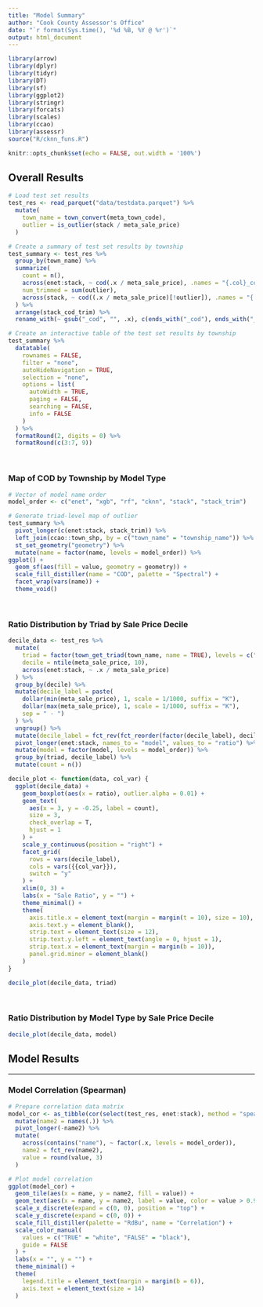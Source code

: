 ---
title: "Model Summary"
author: "Cook County Assessor's Office"
date: "`r format(Sys.time(), '%d %B, %Y @ %r')`"
output: html_document
---

```{r setup, include=FALSE}
library(arrow)
library(dplyr)
library(tidyr)
library(DT)
library(sf)
library(ggplot2)
library(stringr)
library(forcats)
library(scales)
library(ccao)
library(assessr)
source("R/cknn_funs.R")

knitr::opts_chunk$set(echo = FALSE, out.width = '100%')
```

## Overall Results

```{r, message=FALSE}
# Load test set results
test_res <- read_parquet("data/testdata.parquet") %>%
  mutate(
    town_name = town_convert(meta_town_code),
    outlier = is_outlier(stack / meta_sale_price)
  )

# Create a summary of test set results by township
test_summary <- test_res %>%
  group_by(town_name) %>%
  summarize(
    count = n(),
    across(enet:stack, ~ cod(.x / meta_sale_price), .names = "{.col}_cod"),
    num_trimmed = sum(outlier),
    across(stack, ~ cod((.x / meta_sale_price)[!outlier]), .names = "{.col}_cod_trim")
  ) %>%
  arrange(stack_cod_trim) %>%
  rename_with(~ gsub("_cod", "", .x), c(ends_with("_cod"), ends_with("_trim")))

# Create an interactive table of the test set results by township
test_summary %>%
  datatable(
    rownames = FALSE,
    filter = "none",
    autoHideNavigation = TRUE,
    selection = "none",
    options = list(
      autoWidth = TRUE,
      paging = FALSE,
      searching = FALSE,
      info = FALSE
    )
  ) %>%
  formatRound(2, digits = 0) %>%
  formatRound(c(3:7, 9))
```

<br>

### Map of COD by Township by Model Type

```{r}
# Vector of model name order
model_order <- c("enet", "xgb", "rf", "cknn", "stack", "stack_trim")

# Generate triad-level map of outlier
test_summary %>%
  pivot_longer(c(enet:stack, stack_trim)) %>%
  left_join(ccao::town_shp, by = c("town_name" = "township_name")) %>%
  st_set_geometry("geometry") %>%
  mutate(name = factor(name, levels = model_order)) %>%
ggplot() +
  geom_sf(aes(fill = value, geometry = geometry)) +
  scale_fill_distiller(name = "COD", palette = "Spectral") +
  facet_wrap(vars(name)) +
  theme_void()
```

<br>

### Ratio Distribution by Triad by Sale Price Decile

```{r, warning=FALSE}
decile_data <- test_res %>%
  mutate(
    triad = factor(town_get_triad(town_name, name = TRUE), levels = c("North", "City", "South")),
    decile = ntile(meta_sale_price, 10),
    across(enet:stack, ~ .x / meta_sale_price)
  ) %>%
  group_by(decile) %>%
  mutate(decile_label = paste(
    dollar(min(meta_sale_price), 1, scale = 1/1000, suffix = "K"),
    dollar(max(meta_sale_price), 1, scale = 1/1000, suffix = "K"),
    sep = " - ")
  ) %>%
  ungroup() %>%
  mutate(decile_label = fct_rev(fct_reorder(factor(decile_label), decile))) %>%
  pivot_longer(enet:stack, names_to = "model", values_to = "ratio") %>%
  mutate(model = factor(model, levels = model_order)) %>%
  group_by(triad, decile_label) %>%
  mutate(count = n()) 

decile_plot <- function(data, col_var) {
  ggplot(decile_data) +
    geom_boxplot(aes(x = ratio), outlier.alpha = 0.01) +
    geom_text(
      aes(x = 3, y = -0.25, label = count),
      size = 3,
      check_overlap = T,
      hjust = 1
    ) +
    scale_y_continuous(position = "right") +
    facet_grid(
      rows = vars(decile_label),
      cols = vars({{col_var}}),
      switch = "y"
    ) +
    xlim(0, 3) +
    labs(x = "Sale Ratio", y = "") +
    theme_minimal() +
    theme(
      axis.title.x = element_text(margin = margin(t = 10), size = 10),
      axis.text.y = element_blank(),
      strip.text = element_text(size = 12),
      strip.text.y.left = element_text(angle = 0, hjust = 1),
      strip.text.x = element_text(margin = margin(b = 10)),
      panel.grid.minor = element_blank()
    )
}

decile_plot(decile_data, triad)
```

<br>

### Ratio Distribution by Model Type by Sale Price Decile

```{r, warning=FALSE}
decile_plot(decile_data, model)
```

## Model Results

---

### Model Correlation (Spearman)

```{r}
# Prepare correlation data matrix
model_cor <- as_tibble(cor(select(test_res, enet:stack), method = "spearman")) %>%
  mutate(name2 = names(.)) %>%
  pivot_longer(-name2) %>%
  mutate(
    across(contains("name"), ~ factor(.x, levels = model_order)),
    name2 = fct_rev(name2),
    value = round(value, 3)
  )

# Plot model correlation
ggplot(model_cor) +
  geom_tile(aes(x = name, y = name2, fill = value)) +
  geom_text(aes(x = name, y = name2, label = value, color = value > 0.98)) +
  scale_x_discrete(expand = c(0, 0), position = "top") +
  scale_y_discrete(expand = c(0, 0)) +
  scale_fill_distiller(palette = "RdBu", name = "Correlation") +
  scale_color_manual(
    values = c("TRUE" = "white", "FALSE" = "black"),
    guide = FALSE
  ) +
  labs(x = "", y = "") +
  theme_minimal() +
  theme(
    legend.title = element_text(margin = margin(b = 6)),
    axis.text = element_text(size = 14)
  )
```


<!-- ### Best Parameters -->

<!-- ```{r} -->

<!-- # Load individual model results from file -->
<!-- enet_results <- read_parquet("data/models/enet_results.parquet") -->
<!-- xgb_results <- read_parquet("data/models/xgb_results.parquet") -->
<!-- rf_results <- read_parquet("data/models/rf_results.parquet") -->
<!-- cknn_results <- read_parquet("data/models/cknn_results.parquet") %>% -->
<!--   mutate(model = "cknn", log_cod = log(cod)) %>% -->
<!--   filter(cod == min(cod)) %>% -->
<!--   select(m:l, log_cod, model)  -->

<!-- # Bind results together and print -->
<!-- bind_rows( -->
<!--   enet_results %>% mutate(model = "enet"), -->
<!--   xgb_results %>% mutate(model = "xgb"), -->
<!--   rf_results  %>% mutate(model = "rf") -->
<!-- ) %>% -->
<!--   group_by(model) %>% -->
<!--   filter(.metric == "codm") %>% -->
<!--   filter(mean == min(mean)) %>% -->
<!--   distinct(mean, .keep_all = TRUE) %>% -->
<!--   select(-.metric, -.estimator, -n, -.config) %>% -->
<!--   select(model, log_cod = mean, std_err, everything()) %>% -->
<!--   bind_rows(cknn_results) %>% -->
<!--   knitr::kable(digits = 4) -->


<!-- ``` -->

<!-- ### ElasticNet Grid Search -->

<!-- ```{r, warning=FALSE} -->
<!-- # Load and plot ElasticNet grid search results -->
<!-- enet_results %>% -->
<!--   ggplot(aes(penalty, mean, color = .metric)) + -->
<!--     geom_errorbar( -->
<!--       aes(ymin = mean - std_err, ymax = mean + std_err), -->
<!--       alpha = 0.5 -->
<!--     ) + -->
<!--     geom_line(size = 1.5) + -->
<!--     facet_wrap(vars(.metric), scales = "free", ncol = 1) + -->
<!--     scale_x_log10() + -->
<!--     guides(color = guide_legend(title = "Metric")) + -->
<!--     theme(legend.position = "none") + -->
<!--     theme_minimal() -->
<!-- ``` -->

<!-- ### CkNN Grid Search -->

<!-- ```{r, message = FALSE} -->
<!-- # Load and plot CkNN grid search results -->
<!-- cknn_results <- read_parquet("../data/models/cknn_results.parquet") -->
<!-- cknn_grid_plot(cknn_results, m, k, l, cod)  -->
<!-- ``` -->

